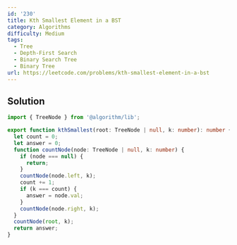 ```yaml
---
id: '230'
title: Kth Smallest Element in a BST
category: Algorithms
difficulty: Medium
tags:
  - Tree
  - Depth-First Search
  - Binary Search Tree
  - Binary Tree
url: https://leetcode.com/problems/kth-smallest-element-in-a-bst
---
```


## Solution

```typescript showLineNumbers
import { TreeNode } from '@algorithm/lib';

export function kthSmallest(root: TreeNode | null, k: number): number {
  let count = 0;
  let answer = 0;
  function countNode(node: TreeNode | null, k: number) {
    if (node === null) {
      return;
    }
    countNode(node.left, k);
    count += 1;
    if (k === count) {
      answer = node.val;
    }
    countNode(node.right, k);
  }
  countNode(root, k);
  return answer;
}
```

